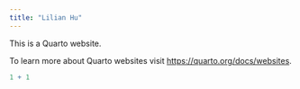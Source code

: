 ```yaml
---
title: "Lilian Hu"
---
```


This is a Quarto website.

To learn more about Quarto websites visit <https://quarto.org/docs/websites>.

```r
1 + 1
```
